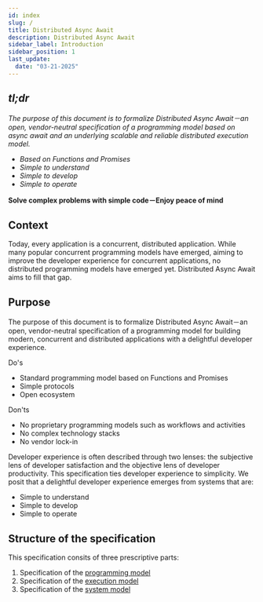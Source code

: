 ```yaml
---
id: index
slug: /
title: Distributed Async Await
description: Distributed Async Await
sidebar_label: Introduction
sidebar_position: 1
last_update:
  date: "03-21-2025"
---
```



<DAACallOut title="Version 1.0 (Unreleased)"></DAACallOut>

## _tl;dr_

*The purpose of this document is to formalize Distributed Async Await－an open, vendor-neutral specification of a programming model based on async await and an underlying scalable and reliable distributed execution model.*

- *Based on Functions and Promises*
- *Simple to understand*
- *Simple to develop*
- *Simple to operate*

**Solve complex problems with simple code－Enjoy peace of mind**

## Context

Today, every application is a concurrent, distributed application. While many popular concurrent programming models have emerged, aiming to improve the developer experience for concurrent applications, no distributed programming models have emerged yet. Distributed Async Await aims to fill that gap.

## Purpose

The purpose of this document is to formalize Distributed Async Await－an open, vendor-neutral specification of a programming model for building modern, concurrent and distributed applications with a delightful developer experience.

Do's

- Standard programming model based on Functions and Promises
- Simple protocols
- Open ecosystem

Don'ts

- No proprietary programming models such as workflows and activities
- No complex technology stacks
- No vendor lock-in

<DAACallOut title="Developer Experience and Simplicity">

Developer experience is often described through two lenses: the subjective lens of developer satisfaction and the objective lens of developer productivity. This specification ties developer experience to simplicity. We posit that a delightful developer experience emerges from systems that are:

- Simple to understand
- Simple to develop
- Simple to operate

</DAACallOut>

## Structure of the specification

This specification consits of three prescriptive parts:

1. Specification of the [programming model](/specification/programming-model)
2. Specification of the [execution model](/specification/execution-model)
3. Specification of the [system model](/specification/system-model)
